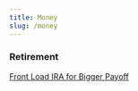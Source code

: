 ```yaml
---
title: Money
slug: /money
---
```


### Retirement

[Front Load IRA for Bigger Payoff](https://www.nerdwallet.com/blog/investing/front-load-ira-for-bigger-payoff/)
